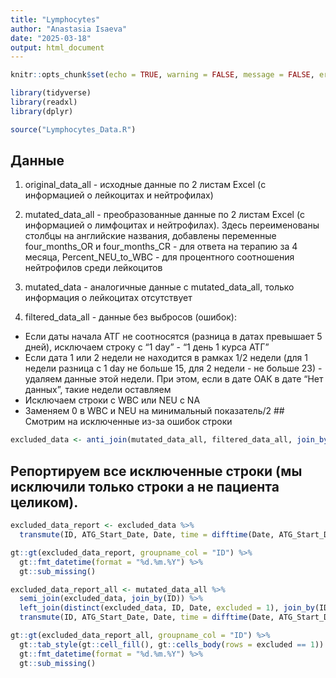 ```yaml
---
title: "Lymphocytes"
author: "Anastasia Isaeva"
date: "2025-03-18"
output: html_document
---
```


```r
knitr::opts_chunk$set(echo = TRUE, warning = FALSE, message = FALSE, error = FALSE)

library(tidyverse)
library(readxl)
library(dplyr)

source("Lymphocytes_Data.R")

```



## Данные

1) original_data_all - исходные данные по 2 листам Excel (с информацией о лейкоцитах и нейтрофилах)

2) mutated_data_all - преобразованные данные по 2 листам Excel (с информацией о лимфоцитах и нейтрофилах). Здесь переименованы столбцы на английские названия, добавлены переменные four_months_OR и  four_months_CR - для ответа на терапию за 4 месяца, Percent_NEU_to_WBC - для процентного соотношения нейтрофилов среди лейкоцитов

3) mutated_data - аналогичные данные с mutated_data_all, только информация о лейкоцитах отсутствует

4) filtered_data_all - данные без выбросов (ошибок):
- Если даты начала АТГ не соотносятся (разница в датах превышает 5 дней), исключаем строку с "1 day" - "1 день 1 курса АТГ"
- Если дата 1 или 2 недели не находится в рамках 1/2 недели (для 1 недели разница с 1 day не больше 15, для 2 недели - не больше 23) - удаляем данные этой недели. При этом, если в дате ОАК в дате "Нет данных", такие недели оставляем
- Исключаем строки с WBC или NEU с NA
- Заменяем 0 в WBC и NEU на минимальный показатель/2
## Смотрим на исключенные из-за ошибок строки

```r
excluded_data <- anti_join(mutated_data_all, filtered_data_all, join_by(ID, Date))
```

## Репортируем все исключенные строки (мы исключили только строки а не пациента целиком). 


```r
excluded_data_report <- excluded_data %>%
  transmute(ID, ATG_Start_Date, Date, time = difftime(Date, ATG_Start_Date, units = "days"), Visit, WBC, NEU)

gt::gt(excluded_data_report, groupname_col = "ID") %>%
  gt::fmt_datetime(format = "%d.%m.%Y") %>%
  gt::sub_missing()
```

```r
excluded_data_report_all <- mutated_data_all %>% 
  semi_join(excluded_data, join_by(ID)) %>%
  left_join(distinct(excluded_data, ID, Date, excluded = 1), join_by(ID, Date)) %>%
  transmute(ID, ATG_Start_Date, Date, time = difftime(Date, ATG_Start_Date, units = "days"), Visit, WBC, NEU, excluded)

gt::gt(excluded_data_report_all, groupname_col = "ID") %>%
  gt::tab_style(gt::cell_fill(), gt::cells_body(rows = excluded == 1)) %>%
  gt::fmt_datetime(format = "%d.%m.%Y") %>%
  gt::sub_missing()
```
